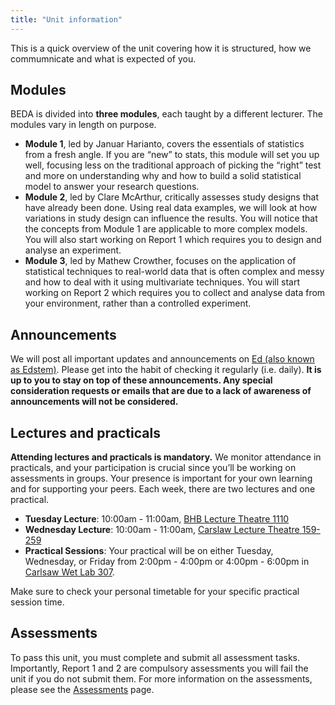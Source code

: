 ```yaml
---
title: "Unit information"
---
```


This is a quick overview of the unit covering how it is structured, how we commumnicate and what is expected of you.

## Modules
BEDA is divided into **three modules**, each taught by a different lecturer. The modules vary in length on purpose. 

- **Module 1**, led by Januar Harianto, covers the essentials of statistics from a fresh angle. If you are "new" to stats, this module will set you up well, focusing less on the traditional approach of picking the “right” test and more on understanding why and how to build a solid statistical model to answer your research questions.
- **Module 2**, led by Clare McArthur, critically assesses study designs that have already been done. Using real data examples, we will look at how variations in study design can influence the results. You will notice that the concepts from Module 1 are applicable to more complex models. You will also start working on Report 1 which requires you to design and analyse an experiment.
- **Module 3**, led by Mathew Crowther, focuses on the application of statistical techniques to real-world data that is often complex and messy and how to deal with it using multivariate techniques. You will start working on Report 2 which requires you to collect and analyse data from your environment, rather than a controlled experiment.

## Announcements
We will post all important updates and announcements on [Ed (also known as Edstem)](https://edstem.org/au/dashboard). Please get into the habit of checking it regularly (i.e. daily). **It is up to you to stay on top of these announcements. Any special consideration requests or emails that are due to a lack of awareness of announcements will not be considered.**

## Lectures and practicals

**Attending lectures and practicals is mandatory.** We monitor attendance in practicals, and your participation is crucial since you'll be working on assessments in groups. Your presence is important for your own learning and for supporting your peers. Each week, there are two lectures and one practical.

- **Tuesday Lecture**: 10:00am - 11:00am, [BHB Lecture Theatre 1110](https://maps.sydney.edu.au/?room=H70.01.1110)
- **Wednesday Lecture**: 10:00am - 11:00am, [Carslaw Lecture Theatre 159-259](https://maps.sydney.edu.au/?room=F07.02.159-259)
- **Practical Sessions**: Your practical will be on either Tuesday, Wednesday, or Friday from 2:00pm - 4:00pm or 4:00pm - 6:00pm in [Carlsaw Wet Lab 307](https://maps.sydney.edu.au/?room=F07.03.307).

Make sure to check your personal timetable for your specific practical session time.

## Assessments

To pass this unit, you must complete and submit all assessment tasks. Importantly, Report 1 and 2 are compulsory assessments you will fail the unit if you do not submit them.  For more information on the assessments, please see the [Assessments](assessments/assessments.qmd) page.